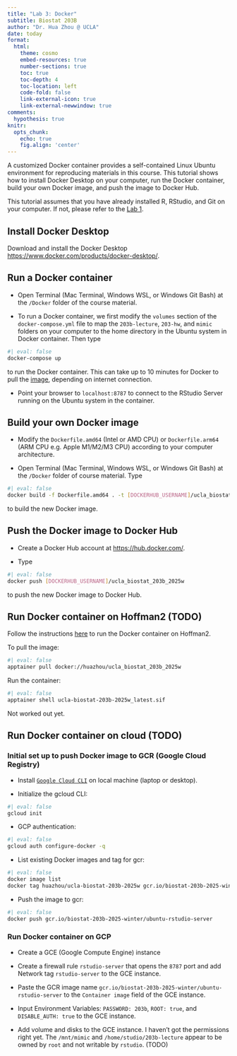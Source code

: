 ```yaml
---
title: "Lab 3: Docker"
subtitle: Biostat 203B
author: "Dr. Hua Zhou @ UCLA"
date: today
format:
  html:
    theme: cosmo
    embed-resources: true
    number-sections: true
    toc: true
    toc-depth: 4
    toc-location: left
    code-fold: false
    link-external-icon: true
    link-external-newwindow: true
comments:
  hypothesis: true    
knitr:
  opts_chunk: 
    echo: true
    fig.align: 'center'
---
```


A customized Docker container provides a self-contained Linux Ubuntu environment for reproducing materials in this course. This tutorial shows how to install Docker Desktop on your computer, run the Docker container, build your own Docker image, and push the image to Docker Hub.

This tutorial assumes that you have already installed R, RStudio, and Git on your computer. If not, please refer to the [Lab 1](https://ucla-biostat-203b.github.io/2025winter/labs/lab01/lab01.html).

## Install Docker Desktop

Download and install the Docker Desktop <https://www.docker.com/products/docker-desktop/>.  

## Run a Docker container 

- Open Terminal (Mac Terminal, Windows WSL, or Windows Git Bash) at the `/Docker` folder of the course material.

- To run a Docker container, we first modify the `volumes` section of the `docker-compose.yml` file to map the `203b-lecture`, `203-hw`, and `mimic` folders on your computer to the home directory in the Ubuntu system in Docker container. Then type
```bash
#| eval: false
docker-compose up
```
to run the Docker container. This can take up to 10 minutes for Docker to pull the [image](https://hub.docker.com/r/huazhou/ucla-biostat-203b-2025w), depending on internet connection. 

- Point your browser to `localhost:8787` to connect to the RStudio Server running on the Ubuntu system in the container.

## Build your own Docker image

- Modify the `Dockerfile.amd64` (Intel or AMD CPU) or `Dockerfile.arm64` (ARM CPU e.g. Apple M1/M2/M3 CPU) according to your computer architecture. 

- Open Terminal (Mac Terminal, Windows WSL, or Windows Git Bash) at the `/Docker` folder of course material. Type
```bash
#| eval: false
docker build -f Dockerfile.amd64 . -t [DOCKERHUB_USERNAME]/ucla_biostat_203b_2025w
```
to build the new Docker image. 

## Push the Docker image to Docker Hub

- Create a Docker Hub account at <https://hub.docker.com/>.

- Type
```bash
#| eval: false
docker push [DOCKERHUB_USERNAME]/ucla_biostat_203b_2025w
```
to push the new Docker image to Docker Hub.

## Run Docker container on Hoffman2 (TODO)

Follow the instructions [here](https://www.hoffman2.idre.ucla.edu/Using-H2/Software/Software.html#apptainer-workflow) to run the Docker container on Hoffman2.

To pull the image:
```bash
#| eval: false
apptainer pull docker://huazhou/ucla_biostat_203b_2025w
```
Run the container:
```bash
#| eval: false
apptainer shell ucla-biostat-203b-2025w_latest.sif
```
Not worked out yet.

## Run Docker container on cloud (TODO)

### Initial set up to push Docker image to GCR (Google Cloud Registry)

- Install [`Google Cloud CLI`](https://cloud.google.com/sdk/docs/install-sdk) on local machine (laptop or desktop).

- Initialize the gcloud CLI:
```bash
#| eval: false
gcloud init
```

- GCP authentication:
```bash
#| eval: false
gcloud auth configure-docker -q
```

- List existing Docker images and tag for gcr:
```bash
#| eval: false
docker image list
docker tag huazhou/ucla-biostat-203b-2025w gcr.io/biostat-203b-2025-winter/ubuntu-rstudio-server
```

- Push the image to gcr:
```bash
#| eval: false
docker push gcr.io/biostat-203b-2025-winter/ubuntu-rstudio-server 
```

### Run Docker container on GCP

- Create a GCE (Google Compute Engine) instance

- Create a firewall rule `rstudio-server` that opens the `8787` port and add Network tag `rstudio-server` to the GCE instance.

- Paste the GCR image name `gcr.io/biostat-203b-2025-winter/ubuntu-rstudio-server` to the `Container image` field of the GCE instance.

- Input Environment Variables: `PASSWORD: 203b`, `ROOT: true`, and `DISABLE_AUTH: true` to the GCE instance.

- Add volume and disks to the GCE instance. I haven't got the permissions right yet. The `/mnt/mimic` and `/home/studio/203b-lecture` appear to be owned by `root` and not writable by `rstudio`. (TODO)
